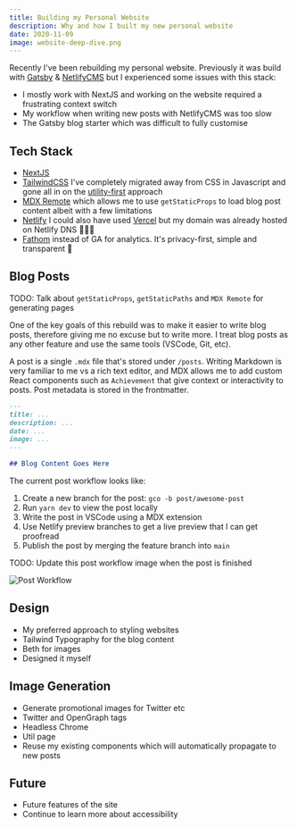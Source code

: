 ```yaml
---
title: Building my Personal Website
description: Why and how I built my new personal website
date: 2020-11-09
image: website-deep-dive.png
---
```


Recently I've been rebuilding my personal website. Previously it was build with [Gatsby](https://www.gatsbyjs.com/) & [NetlifyCMS](https://www.netlifycms.org/) but I experienced some issues with this stack:

- I mostly work with NextJS and working on the website required a frustrating context switch
- My workflow when writing new posts with NetlifyCMS was too slow
- The Gatsby blog starter which was difficult to fully customise

## Tech Stack

- [NextJS](https://nextjs.org/)
- [TailwindCSS](https://tailwindcss.com/) I've completely migrated away from CSS in Javascript and gone all in on the [utility-first](https://tailwindcss.com/docs/utility-first) approach
- [MDX Remote](https://github.com/hashicorp/next-mdx-remote) which allows me to use `getStaticProps` to load blog post content albeit with a few limitations
- [Netlify](https://www.netlify.com/) I could also have used [Vercel](https://vercel.com/) but my domain was already hosted on Netlify DNS 🤷🏻‍♂️
- [Fathom](https://usefathom.com/) instead of GA for analytics. It's privacy-first, simple and transparent 💯

## Blog Posts

TODO: Talk about `getStaticProps`, `getStaticPaths` and `MDX Remote` for generating pages

One of the key goals of this rebuild was to make it easier to write blog posts, therefore giving me no excuse but to write more. I treat blog posts as any other feature and use the same tools (VSCode, Git, etc).

A post is a single `.mdx` file that's stored under `/posts`. Writing Markdown is very familiar to me vs a rich text editor, and MDX allows me to add custom React components such as `Achievement` that give context or interactivity to posts. Post metadata is stored in the frontmatter.

```md
---
title: ...
description: ...
date: ...
image: ...
---

## Blog Content Goes Here
```

The current post workflow looks like:

1. Create a new branch for the post: `gco -b post/awesome-post`
1. Run `yarn dev` to view the post locally
1. Write the post in VSCode using a MDX extension
1. Use Netlify preview branches to get a live preview that I can get proofread
1. Publish the post by merging the feature branch into `main`

TODO: Update this post workflow image when the post is finished

![Post Workflow](/images/post-workflow.png)

## Design

- My preferred approach to styling websites
- Tailwind Typography for the blog content
- Beth for images
- Designed it myself

## Image Generation

- Generate promotional images for Twitter etc
- Twitter and OpenGraph tags
- Headless Chrome
- Util page
- Reuse my existing components which will automatically propagate to new posts

## Future

- Future features of the site
- Continue to learn more about accessibility
